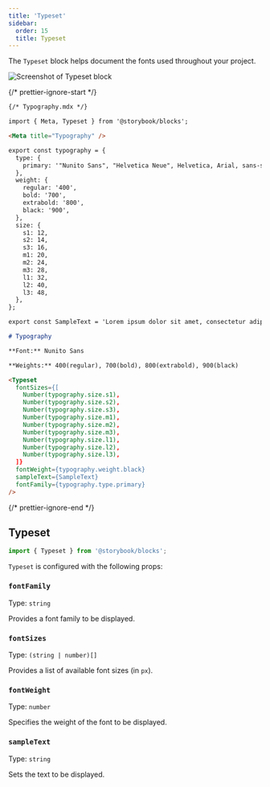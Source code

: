 ```yaml
---
title: 'Typeset'
sidebar:
  order: 15
  title: Typeset
---
```


<YouTubeCallout id="tyNIspWhFyU" title="Storybook for Design Systems - Typeset Doc Block" params="start=73" />

The `Typeset` block helps document the fonts used throughout your project.

![Screenshot of Typeset block](../_assets/doc-blocks/doc-block-typeset.png)

{/* prettier-ignore-start */}

```md
{/* Typography.mdx */}

import { Meta, Typeset } from '@storybook/blocks';

<Meta title="Typography" />

export const typography = {
  type: {
    primary: '"Nunito Sans", "Helvetica Neue", Helvetica, Arial, sans-serif',
  },
  weight: {
    regular: '400',
    bold: '700',
    extrabold: '800',
    black: '900',
  },
  size: {
    s1: 12,
    s2: 14,
    s3: 16,
    m1: 20,
    m2: 24,
    m3: 28,
    l1: 32,
    l2: 40,
    l3: 48,
  },
};

export const SampleText = 'Lorem ipsum dolor sit amet, consectetur adipiscing elit.';

# Typography

**Font:** Nunito Sans

**Weights:** 400(regular), 700(bold), 800(extrabold), 900(black)

<Typeset
  fontSizes={[
    Number(typography.size.s1),
    Number(typography.size.s2),
    Number(typography.size.s3),
    Number(typography.size.m1),
    Number(typography.size.m2),
    Number(typography.size.m3),
    Number(typography.size.l1),
    Number(typography.size.l2),
    Number(typography.size.l3),
  ]}
  fontWeight={typography.weight.black}
  sampleText={SampleText}
  fontFamily={typography.type.primary}
/>
```

{/* prettier-ignore-end */}

## Typeset

```js
import { Typeset } from '@storybook/blocks';
```

`Typeset` is configured with the following props:

### `fontFamily`

Type: `string`

Provides a font family to be displayed.

### `fontSizes`

Type: `(string | number)[]`

Provides a list of available font sizes (in `px`).

### `fontWeight`

Type: `number`

Specifies the weight of the font to be displayed.

### `sampleText`

Type: `string`

Sets the text to be displayed.
